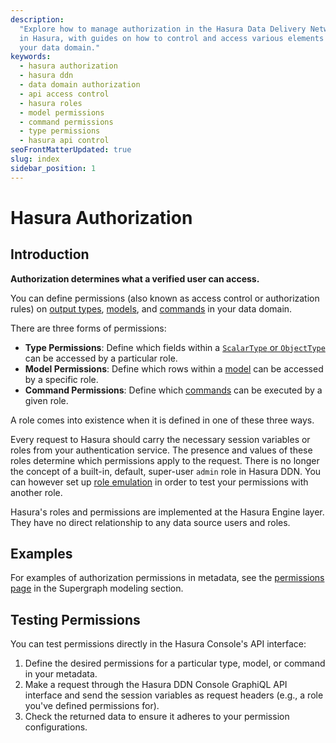 ```yaml
---
description:
  "Explore how to manage authorization in the Hasura Data Delivery Network (DDN). Understand how to utilize permissions
  in Hasura, with guides on how to control and access various elements such as output types, models, and commands within
  your data domain."
keywords:
  - hasura authorization
  - hasura ddn
  - data domain authorization
  - api access control
  - hasura roles
  - model permissions
  - command permissions
  - type permissions
  - hasura api control
seoFrontMatterUpdated: true
slug: index
sidebar_position: 1
---
```


# Hasura Authorization

## Introduction

**Authorization determines what a verified user can access.**

You can define permissions (also known as access control or authorization rules) on
[output types](/supergraph-modeling/types.mdx), [models](/supergraph-modeling/models.mdx), and
[commands](/supergraph-modeling/commands.mdx) in your data domain.

There are three forms of permissions:

- **Type Permissions**: Define which fields within a [`ScalarType` or `ObjectType`](/supergraph-modeling/types.mdx) can
  be accessed by a particular role.
- **Model Permissions**: Define which rows within a [model](/supergraph-modeling/models.mdx) can be accessed by a
  specific role.
- **Command Permissions**: Define which [commands](/supergraph-modeling/commands.mdx) can be executed by a given role.

A role comes into existence when it is defined in one of these three ways.

Every request to Hasura should carry the necessary session variables or roles from your authentication service. The
presence and values of these roles determine which permissions apply to the request. There is no longer the concept of a
built-in, default, super-user `admin` role in Hasura DDN. You can however set up
[role emulation](/auth/authentication/role-emulation.mdx) in order to test your permissions with another role.

Hasura's roles and permissions are implemented at the Hasura Engine layer. They have no direct relationship to any data
source users and roles.

## Examples

For examples of authorization permissions in metadata, see the [permissions page](/supergraph-modeling/permissions.mdx)
in the Supergraph modeling section.

## Testing Permissions

You can test permissions directly in the Hasura Console's API interface:

1. Define the desired permissions for a particular type, model, or command in your metadata.
2. Make a request through the Hasura DDN Console GraphiQL API interface and send the session variables as request
   headers (e.g., a role you've defined permissions for).
3. Check the returned data to ensure it adheres to your permission configurations.
